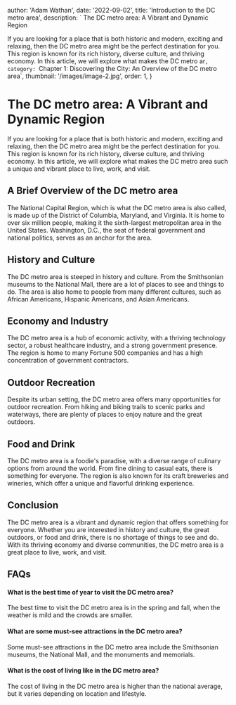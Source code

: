 
  author: 'Adam Wathan',
  date: '2022-09-02',
  title: 'Introduction to the DC metro area',
  description: ` The DC metro area: A Vibrant and Dynamic Region

If you are looking for a place that is both historic and modern, exciting and relaxing, then the DC metro area might be the perfect destination for you. This region is known for its rich history, diverse culture, and thriving economy. In this article, we will explore what makes the DC metro ar`,
  category: `Chapter 1: Discovering the City: An Overview of the DC metro area`,
  thumbnail: '/images/image-2.jpg',
  order: 1,
}

        

# The DC metro area: A Vibrant and Dynamic Region

If you are looking for a place that is both historic and modern, exciting and relaxing, then the DC metro area might be the perfect destination for you. This region is known for its rich history, diverse culture, and thriving economy. In this article, we will explore what makes the DC metro area such a unique and vibrant place to live, work, and visit.

## A Brief Overview of the DC metro area

The National Capital Region, which is what the DC metro area is also called, is made up of the District of Columbia, Maryland, and Virginia. It is home to over six million people, making it the sixth-largest metropolitan area in the United States. Washington, D.C., the seat of federal government and national politics, serves as an anchor for the area.

## History and Culture

The DC metro area is steeped in history and culture. From the Smithsonian museums to the National Mall, there are a lot of places to see and things to do. The area is also home to people from many different cultures, such as African Americans, Hispanic Americans, and Asian Americans.

## Economy and Industry

The DC metro area is a hub of economic activity, with a thriving technology sector, a robust healthcare industry, and a strong government presence. The region is home to many Fortune 500 companies and has a high concentration of government contractors.

## Outdoor Recreation

Despite its urban setting, the DC metro area offers many opportunities for outdoor recreation. From hiking and biking trails to scenic parks and waterways, there are plenty of places to enjoy nature and the great outdoors.

## Food and Drink

The DC metro area is a foodie's paradise, with a diverse range of culinary options from around the world. From fine dining to casual eats, there is something for everyone. The region is also known for its craft breweries and wineries, which offer a unique and flavorful drinking experience.

## Conclusion

The DC metro area is a vibrant and dynamic region that offers something for everyone. Whether you are interested in history and culture, the great outdoors, or food and drink, there is no shortage of things to see and do. With its thriving economy and diverse communities, the DC metro area is a great place to live, work, and visit.

## FAQs

#### What is the best time of year to visit the DC metro area?

The best time to visit the DC metro area is in the spring and fall, when the weather is mild and the crowds are smaller.

#### What are some must-see attractions in the DC metro area?

Some must-see attractions in the DC metro area include the Smithsonian museums, the National Mall, and the monuments and memorials.

#### What is the cost of living like in the DC metro area?

The cost of living in the DC metro area is higher than the national average, but it varies depending on location and lifestyle.









        